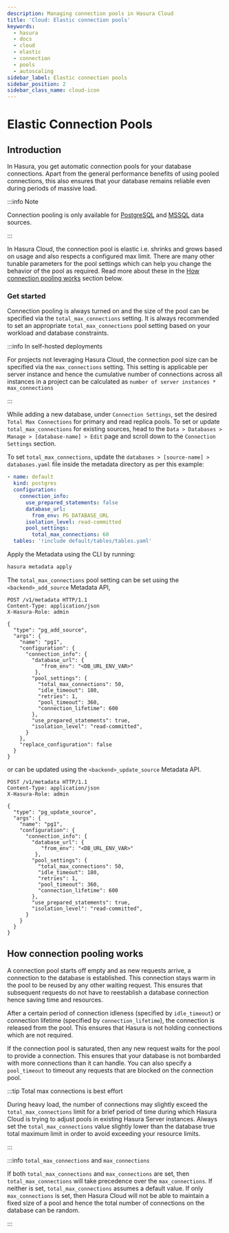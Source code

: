 ```yaml
---
description: Managing connection pools in Hasura Cloud
title: 'Cloud: Elastic connection pools'
keywords:
  - hasura
  - docs
  - cloud
  - elastic
  - connection
  - pools
  - autoscaling
sidebar_label: Elastic connection pools
sidebar_position: 2
sidebar_class_name: cloud-icon
---
```



# Elastic Connection Pools

<ProductBadge pro ee />

## Introduction

In Hasura, you get automatic connection pools for your database connections. Apart from the general performance benefits
of using pooled connections, this also ensures that your database remains reliable even during periods of massive load.

:::info Note

Connection pooling is only available for [PostgreSQL](/api-reference/syntax-defs.mdx#pgpoolsettings) and
[MSSQL](/api-reference/syntax-defs.mdx#mssqlpoolsettings) data sources.

:::

In Hasura Cloud, the connection pool is elastic i.e. shrinks and grows based on usage and also respects a configured max
limit. There are many other tunable parameters for the pool settings which can help you change the behavior of the pool
as required. Read more about these in the [How connection pooling works](#how-connection-pooling-works) section below.

### Get started

Connection pooling is always turned on and the size of the pool can be specified via the `total_max_connections`
setting. It is always recommended to set an appropriate `total_max_connections` pool setting based on your workload and
database constraints.

:::info In self-hosted deployments

For projects not leveraging Hasura Cloud, the connection pool size can be specified via the `max_connections` setting.
This setting is applicable per server instance and hence the cumulative number of connections across all instances in a
project can be calculated as `number of server instances * max_connections`

:::

<Tabs groupId="user-preference" className="api-tabs">
<TabItem value="console" label="Console">

While adding a new database, under `Connection Settings`, set the desired `Total Max Connections` for primary and read
replica pools. To set or update `total_max_connections` for existing sources, head to the
`Data > Databases > Manage > [database-name] > Edit` page and scroll down to the `Connection Settings` section.

<Thumbnail src="/img/databases/total-max-connections.png" alt="Total max connections" max-width="543px" />

</TabItem>

<TabItem value="cli" label="CLI">

To set `total_max_connections`, update the `databases > [source-name] > databases.yaml` file inside the metadata
directory as per this example:

```yaml {9-10}
- name: default
  kind: postgres
  configuration:
    connection_info:
      use_prepared_statements: false
      database_url:
        from_env: PG_DATABASE_URL
      isolation_level: read-committed
      pool_settings:
        total_max_connections: 60
  tables: '!include default/tables/tables.yaml'
```

Apply the Metadata using the CLI by running:

```bash
hasura metadata apply
```

</TabItem>
<TabItem value="api" label="API">

The `total_max_connections` pool setting can be set using the `<backend>_add_source` Metadata API,

```http {14-15}
POST /v1/metadata HTTP/1.1
Content-Type: application/json
X-Hasura-Role: admin

{
  "type": "pg_add_source",
  "args": {
    "name": "pg1",
    "configuration": {
      "connection_info": {
        "database_url": {
           "from_env": "<DB_URL_ENV_VAR>"
         },
        "pool_settings": {
          "total_max_connections": 50,
          "idle_timeout": 180,
          "retries": 1,
          "pool_timeout": 360,
          "connection_lifetime": 600
        },
        "use_prepared_statements": true,
        "isolation_level": "read-committed",
      }
    },
    "replace_configuration": false
  }
}
```

or can be updated using the `<backend>_update_source` Metadata API.

```http {14-15}
POST /v1/metadata HTTP/1.1
Content-Type: application/json
X-Hasura-Role: admin

{
  "type": "pg_update_source",
  "args": {
    "name": "pg1",
    "configuration": {
      "connection_info": {
        "database_url": {
           "from_env": "<DB_URL_ENV_VAR>"
         },
        "pool_settings": {
          "total_max_connections": 50,
          "idle_timeout": 180,
          "retries": 1,
          "pool_timeout": 360,
          "connection_lifetime": 600
        },
        "use_prepared_statements": true,
        "isolation_level": "read-committed",
      }
    }
  }
}
```

</TabItem>
</Tabs>

## How connection pooling works

A connection pool starts off empty and as new requests arrive, a connection to the database is established. This
connection stays warm in the pool to be reused by any other waiting request. This ensures that subsequent requests do
not have to reestablish a database connection hence saving time and resources.

After a certain period of connection idleness (specified by `idle_timeout`) or connection lifetime (specified by
`connection_lifetime`), the connection is released from the pool. This ensures that Hasura is not holding connections
which are not required.

If the connection pool is saturated, then any new request waits for the pool to provide a connection. This ensures that
your database is not bombarded with more connections than it can handle. You can also specify a `pool_timeout` to
timeout any requests that are blocked on the connection pool.

:::tip Total max connections is best effort

During heavy load, the number of connections may slightly exceed the `total_max_connections` limit for a brief period of
time during which Hasura Cloud is trying to adjust pools in existing Hasura Server instances. Always set the
`total_max_connections` value slightly lower than the database true total maximum limit in order to avoid exceeding your
resource limits.

:::

:::info `total_max_connections` and `max_connections`

If both `total_max_connections` and `max_connections` are set, then `total_max_connections` will take precedence over
the `max_connections`. If neither is set, `total_max_connections` assumes a default value. If only `max_connections` is
set, then Hasura Cloud will not be able to maintain a fixed size of a pool and hence the total number of connections on
the database can be random.

:::
